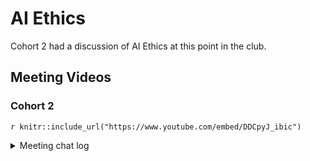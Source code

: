 # AI Ethics {-}

Cohort 2 had a discussion of AI Ethics at this point in the club.

## Meeting Videos

### Cohort 2

`r knitr::include_url("https://www.youtube.com/embed/DDCpyJ_ibic")`

<details>
  <summary> Meeting chat log </summary>
  
  ```
00:04:27	Luke Shaw:	Hey all :) My internet is a bit unstable so will be off-video
00:17:45	Amélie Gourdon-Kanhukamwe:	If you have not seen it, Coded Bias is now available to stream, at least in the US, possibly in the UK too: https://www.codedbias.com/ (feaures Joy Buolamwini and many others, Klein too - Data Feminism).
00:18:45	Stephen Holsenbeck:	🌟🙏 awesome! thank you for the recommendation!
00:20:34	Amélie Gourdon-Kanhukamwe:	That paper for example found exactly what Kevin is describing, classifying on gender although it was not in the data, because of underlying relationships: https://arxiv.org/abs/2004.07173
00:21:10	rahul bahadur:	To add to @Kevin's point Apple Card's algo had the problem of providing lower credit limits to women. In their defense they didn't include 'sex' in their model. But, the effects were latent in other variables.
00:21:40	Amélie Gourdon-Kanhukamwe:	👆🏻
00:23:24	Layla Bouzoubaa:	🤘🏼
00:32:27	Amélie Gourdon-Kanhukamwe:	Thanks Shamsuddeen, Timnit Gebru is someone I enjoy the critical and ethical perspective of, so that looks great!
00:33:37	Kevin Kent:	Should Layla or Luke share next?
00:33:53	Layla Bouzoubaa:	Oh sorry, I just went ahead
00:33:59	Layla Bouzoubaa:	Luke did I just cut you lol
00:34:02	Kevin Kent:	Haha oh that’s what I thought would happen
00:34:09	Amélie Gourdon-Kanhukamwe:	Left is a euphemism Shamsuddeen :-)
00:34:29	Layla Bouzoubaa:	:)
00:34:30	Kevin Kent:	No worries, cool. Thanks! Just didn’t want to take up the whole time
00:34:30	Luke Shaw:	You didn't cut me out :)
00:35:03	Kevin Kent:	brb
00:36:28	Kevin Kent:	back
00:39:29	shamsuddeen:	can we synthetic data to closed any representation bias?
00:39:57	Amélie Gourdon-Kanhukamwe:	No worries
00:40:09	Amélie Gourdon-Kanhukamwe:	* Ignore above
00:40:35	Kevin Kent:	I thought this was a such a cool histogram
00:40:54	Kevin Kent:	Images in the binned bars
00:49:09	Kevin Kent:	I loved this simulation - one thing I was thinking of too is that there are long-term costs to biased algorithms and aren’t just about immediate costs and revenue. Like if the company is perceived as being discriminatory, people might boycott the products.
00:49:36	Luke Shaw:	yeah this is cool
00:50:57	Amélie Gourdon-Kanhukamwe (she/they):	I was reading on decolonizing STEM education today, and incidentally found this which is relevant for today's discussion, although I only managed to skim it: https://www.nature.com/articles/d41586-020-00274-3 It does resonate with some of the points in Layla's notes (eg, counterfactuals)
00:51:43	Kevin Kent:	Thanks for sharing!
00:52:03	Amélie Gourdon-Kanhukamwe (she/they):	I llike that it has specific steps.
00:52:11	Kevin Kent:	I’ve also been meaning to read the for the longest time https://www.amazon.com/Weapons-Math-Destruction-Increases-Inequality/dp/0553418815
00:52:56	Amélie Gourdon-Kanhukamwe (she/they):	And "Algorithms of oppression" too (also need to find time for it
00:54:14	Amélie Gourdon-Kanhukamwe (she/they):	https://nyupress.org/9781479837243/algorithms-of-oppression/
00:54:25	Kevin Kent:	👍
00:59:14	Kevin Kent:	I think a lot of these models are trained using Wikipedia as the corpus so you can definitely see how a dataset that is created in a crowdsourced method can have bias in it
00:59:29	Luke Shaw:	I have to go on the hour (a few mins) - really fascinating conversations! We don't need to go the stuff I mentioned - didn't have anything to present just were there for a discussion.
01:01:43	Kevin Kent:	Sorry about that Luke, I kind of lost track of time in my part. But Im definitely going to read your reocmendatio
01:02:18	Luke Shaw:	Thanks for the discussion all, see you next week. Can any recommendations in the slack or google sheets please :D
01:02:55	Stephen Holsenbeck:	Will do, did you have stuff you wanted to present on Data Feminism?
01:04:52	shamsuddeen:	Layla, you working on ethics ?
01:04:58	Janita Botha:	This was awesome!
01:05:06	Amélie Gourdon-Kanhukamwe (she/they):	Just heard of this in relation to white methods: https://www.zedbooks.net/shop/book/decolonizing-methodologies/
01:05:52	Amélie Gourdon-Kanhukamwe (she/they):	Uni of Bristol has a data ethics journal club too, open outside. Will fetch the link.
01:07:29	Kevin Kent:	Depthless is a true auto-antonym
01:07:36	Amélie Gourdon-Kanhukamwe (she/they):	http://www.bristol.ac.uk/golding/events/2021/data-ethics-club---february-3.html
01:07:55	Stephen Holsenbeck:	same
01:08:07	Amélie Gourdon-Kanhukamwe (she/they):	Same same
01:08:19	Stephen Holsenbeck:	share in the slack 🙂
01:08:36	Kevin Kent:	Please :)
01:10:40	Amélie Gourdon-Kanhukamwe (she/they):	Sorry for the plug, but if you have Twitter, I have a critical data science list: https://twitter.com/i/lists/1321784589464068097
01:12:37	Amélie Gourdon-Kanhukamwe (she/they):	Angela Saini's Superior is a good general one on how science can be used in racist ways, for awareness (including the IBM nazi past).
01:12:59	Janita Botha:	Thank you!
01:16:22	rahul bahadur:	Thanks Everyone
01:16:28	Janita Botha:	bye!
```
</details>
